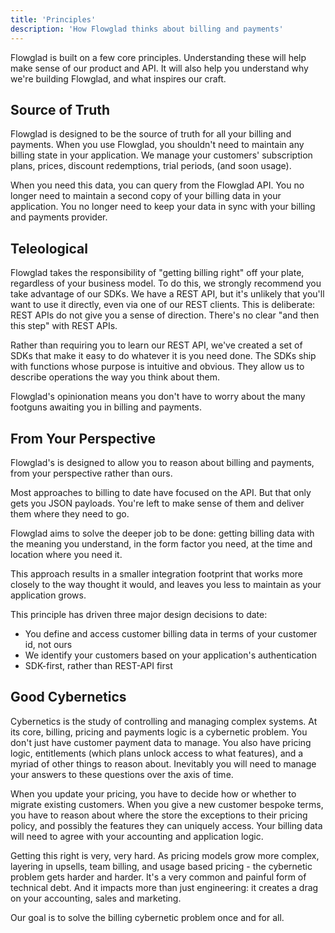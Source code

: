 ```yaml
---
title: 'Principles'
description: 'How Flowglad thinks about billing and payments'
---
```


Flowglad is built on a few core principles. Understanding these will help make sense of our product and API. It will also help you understand why we're building Flowglad, and what inspires our craft.

## Source of Truth

Flowglad is designed to be the source of truth for all your billing and payments. When you use Flowglad, you shouldn't need to maintain any billing state in your application. We manage your customers' subscription plans, prices, discount redemptions, trial periods, (and soon usage).

When you need this data, you can query from the Flowglad API. You no longer need to maintain a second copy of your billing data in your application. You no longer need to keep your data in sync with your billing and payments provider.

## Teleological

Flowglad takes the responsibility of "getting billing right" off your plate, regardless of your business model. To do this, we strongly recommend you take advantage of our SDKs. We have a REST API, but it's unlikely that you'll want to use it directly, even via one of our REST clients. This is deliberate: REST APIs do not give you a sense of direction. There's no clear "and then this step" with REST APIs.

Rather than requiring you to learn our REST API, we've created a set of SDKs that make it easy to do whatever it is you need done. The SDKs ship with functions whose purpose is intuitive and obvious. They allow us to describe operations the way you think about them.

Flowglad's opinionation means you don't have to worry about the many footguns awaiting you in billing and payments.

## From Your Perspective

Flowglad's is designed to allow you to reason about billing and payments, from your perspective rather than ours.

Most approaches to billing to date have focused on the API. But that only gets you JSON payloads. You're left to make sense of them and deliver them where they need to go.

Flowglad aims to solve the deeper job to be done: getting billing data with the meaning you understand, in the form factor you need, at the time and location where you need it.

This approach results in a smaller integration footprint that works more closely to the way thought it would, and leaves you less to maintain as your application grows.

This principle has driven three major design decisions to date:

- You define and access customer billing data in terms of your customer id, not ours
- We identify your customers based on your application's authentication
- SDK-first, rather than REST-API first

## Good Cybernetics

Cybernetics is the study of controlling and managing complex systems. At its core, billing, pricing and payments logic is a cybernetic problem. You don't just have customer payment data to manage. You also have pricing logic, entitlements (which plans unlock access to what features), and a myriad of other things to reason about. Inevitably you will need to manage your answers to these questions over the axis of time.

When you update your pricing, you have to decide how or whether to migrate existing customers. When you give a new customer bespoke terms, you have to reason about where the store the exceptions to their pricing policy, and possibly the features they can uniquely access. Your billing data will need to agree with your accounting and application logic.

Getting this right is very, very hard. As pricing models grow more complex, layering in upsells, team billing, and usage based pricing - the cybernetic problem gets harder and harder. It's a very common and painful form of technical debt. And it impacts more than just engineering: it creates a drag on your accounting, sales and marketing.

Our goal is to solve the billing cybernetic problem once and for all.
